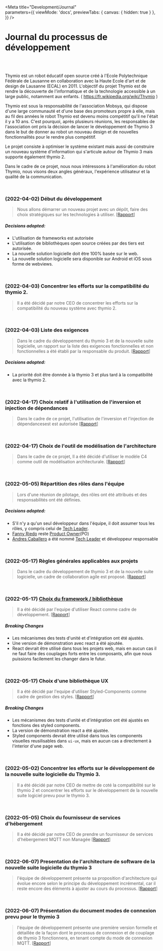 
<Meta 
  title="Development/Journal"  
  parameters={{
    viewMode: 'docs',
    previewTabs: { 
      canvas: { hidden: true } 
     },
  }}
/>

Journal du processus de développement
=====

<br /><br />

Thymio est un robot éducatif open source créé à l'Ecole Polytechnique Fédérale de Lausanne en collaboration avec la Haute Ecole d'art et de design de Lausanne (ECAL) en 2011. L'objectif du projet Thymio est de rendre la découverte de l'informatique et de la technologie accessible à un large public, notamment aux enfants. ( https://fr.wikipedia.org/wiki/Thymio )

Thymio est sous la responsabilité de l'association Mobsya, qui dispose d'une large communauté et d'une base des promoteurs propre à elle, mais au fil des années le robot Thymio est devenu moins compétitif qu'il ne l'était il y a 10 ans. C'est pourquoi, après plusieurs réunions, les responsables de l'association ont pris la décision de lancer le développement de Thymio 3 dans le but de donner au robot un nouveau design et de nouvelles fonctionnalités pour le rendre plus compétitif.

Le projet consiste à optimiser le système existant mais aussi de construire un nouveau système d'information qui s'articule autour de Thymio 3 mais supporte également thymio 2.

Dans le cadre de ce projet, nous nous intéressons à l'amélioration du robot Thymio, nous visons deux angles généraux, l'expérience utilisateur et la qualité de la communication. 


<br />

### (2022-04-02) Début du développement

> Nous allons démarrer un nouveau projet avec un dépôt, faire des choix stratégiques sur les technologies à utiliser. [[Rapport](https://docs.google.com/document/d/17OBOlpsR8zjzrvmtCQTcaFGkMNNbFqDTOwaSRsTNCsg/edit#)]

##### Decisions adopted:
* L'utilisation de frameworks est autorisée
* L'utilisation de bibliothèques open source créées par des tiers est autorisée.
* La nouvelle solution logicielle doit être 100% basée sur le web.
* La nouvelle solution logicielle sera disponible sur Android et iOS sous forme de webviews.

<br />

### (2022-04-03) Concentrer les efforts sur la compatibilité du thymio 2.

> Il a été décidé par notre CEO de concentrer les efforts sur la compatibilité du nouveau système avec thymio 2.

<br />

### (2022-04-03) Liste des exigences

> Dans le cadre du développement du thymio 3 et de la nouvelle suite logicielle, un rapport sur la liste des exigences fonctionnelles et non fonctionnelles a été établi par la responsable du produit. [[Rapport](/docs/mobsya-documents-liste-des-exigences--page)]

##### Decisions adopted:
* La priorité doit être donnée à la thymio 3 et plus tard à la compatibilité avec la thymio 2.

<br />

### (2022-04-17) Choix relatif à l'utilisation de l'inversion et injection de dépendances

> Dans le cadre de ce projet, l'utilisation de l'inversion et l'injection de dépendancesest est autorisée [[Rapport](/docs/mobsya-justification-inversion-et-injection-de-dépendances--page)]

<br />

### (2022-04-17) Choix de l'outil de modélisation de l'architecture

> Dans le cadre de ce projet, Il a été décidé d'utiliser le modèle C4 comme outil de modélisation architecturale. [[Rapport](/docs/mobsya-justification-modélisation-de-l-architecture--page)]

<br />

### (2022-05-05) Répartition des rôles dans l'équipe

>  Lors d'une réunion de pilotage, des rôles ont été attribués et des responsabilités ont été définies.

##### Decisions adopted:
* S'il n'y a qu'un seul développeur dans l'équipe, il doit assumer tous les rôles, y compris celui de [Tech Leader](https://en.m.wikipedia.org/wiki/Lead_programmer).
* [Fanny Riedo](https://github.com/riedo) reste [Product Owner](https://scaledagileframework.com/product-owner/#:~:text=The%20Product%20Owner%20(PO)%20is,with%20customer%20and%20stakeholder%20needs.)(PO)
* [Andres Caballero](https://github.com/andresvcc) a été nommé [Tech Leader](https://en.m.wikipedia.org/wiki/Lead_programmer) et développeur responsable

<br />

### (2022-05-17) Règles générales applicables aux projets

> Dans le cadre du développement de thymio 3 et de la nouvelle suite logicielle, un cadre de collaboration agile est proposé. [[Rapport](https://github.com/Mobsya/thymio-platform/wiki/Règles-générales-applicables-aux-projets)]

<br />

### (2022-05-17) [Choix du framework / bibliothèque](https://github.com/Mobsya/thymio-platform/issues/6)

> Il a été décidé par l'equipe d'utiliser React comme cadre de développement. [[Rapport](/docs/mobsya-justification-framework--page)]

##### Breaking Changes
*  Les mécanismes des tests d'unité et d'intégration ont été ajustés.
*  Une version de démonstration avec react a été ajoutée. 
*  React devrait être utilisé dans tous les projets web, mais en aucun cas il ne faut faire des couplages forts entre les composants, afin que nous puissions facilement les changer dans le futur.

<br />

### (2022-05-17) Choix d'une bibliothèque UX

> Il a été décidé par l'equipe d'utiliser Styled-Components comme cadre de gestion des styles. [[Rapport](/docs/mobsya-justification-bibliotequeux--page)]

##### Breaking Changes
*  Les mécanismes des tests d'unité et d'intégration ont été ajustés en fonctions des styled components.
*  La version de démonstration react a été ajustée. 
*  Styled components devrait être utilisé dans tous les components visuelles reusilisables dans `ui-ux`, mais en aucun cas a directement à l'interior d'une page web.

<br />

### (2022-05-02) Concentrer les efforts sur le développement de la nouvelle suite logicielle du Thymio 3.

> Il a été décidé par notre CEO de mettre de coté la compatibilité sur le thymio 2 et concentrer les efforts sur le développement de la nouvelle suite logiciel prevu pour le thymio 3.

<br />

### (2022-05-05) Choix du fournisseur de services d'hébergement

> Il a été décidé par notre CEO de prendre un fournisseur de services d'hébergement MQTT non Managée [[Rapport](/docs/mobsya-justification-fournisseur-de-services-d-hébergement--page)]

<br />

### (2022-06-07) Presentation de l'architecture de software de la nouvelle suite logicielle du thymio 3

> l'équipe de développement présente sa proposition d'architecture qui évolue encore selon le principe du développement incrémental, car il reste encore des éléments à ajuster au cours du processus. [[Rapport](/docs/mobsya-documents-architecture--page)]

<br />

### (2022-06-07) Présentation du document modes de connexion prevu pour le thymio 3

> l'équipe de développement présente une première version formelle et détaillée de la façon dont le processus de connexion et de couplage de thymio 3 fonctionnera, en tenant compte du mode de connexion MQTT. [[Rapport](/docs/mobsya-documents-thymio-connections-modes--page)]
